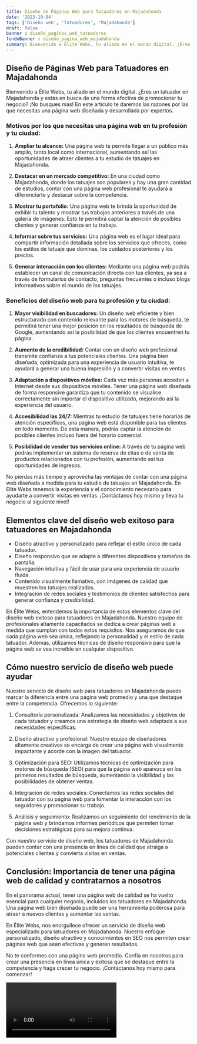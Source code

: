 ```yaml
---
title: Diseño de Páginas Web para Tatuadores en Majadahonda
date: '2023-10-04'
tags: ['Diseño web', 'Tatuadores', 'Majadahonda']
draft: false
banner : diseño_paginas_web_tatuadores
fondoBanner : diseño_pagina_web_majadahonda
summary: Bienvenido a Élite Webs, tu aliado en el mundo digital. ¿Eres un tatuador en Majadahonda y estás en busca de una forma efectiva de promocionar tu negocio? ¡No busques más! En este artículo te daremos las razones por las que necesitas una página web diseñada y desarrollada por expertos.
---
```


## **Diseño de Páginas Web para Tatuadores en Majadahonda**

Bienvenido a Élite Webs, tu aliado en el mundo digital. ¿Eres un tatuador en Majadahonda y estás en busca de una forma efectiva de promocionar tu negocio? ¡No busques más! En este artículo te daremos las razones por las que necesitas una página web diseñada y desarrollada por expertos.

### **Motivos por los que necesitas una página web en tu profesión y tu ciudad:**

1. **Ampliar tu alcance:** Una página web te permite llegar a un público más amplio, tanto local como internacional, aumentando así las oportunidades de atraer clientes a tu estudio de tatuajes en Majadahonda.

2. **Destacar en un mercado competitivo:** En una ciudad como Majadahonda, donde los tatuajes son populares y hay una gran cantidad de estudios, contar con una página web profesional te ayudará a diferenciarte y destacar sobre la competencia.

3. **Mostrar tu portafolio:** Una página web te brinda la oportunidad de exhibir tu talento y mostrar tus trabajos anteriores a través de una galería de imágenes. Esto te permitirá captar la atención de posibles clientes y generar confianza en tu trabajo.

4. **Informar sobre tus servicios:** Una página web es el lugar ideal para compartir información detallada sobre los servicios que ofreces, como los estilos de tatuaje que dominas, los cuidados posteriores y los precios.

5. **Generar interacción con los clientes:** Mediante una página web podrás establecer un canal de comunicación directa con tus clientes, ya sea a través de formularios de contacto, preguntas frecuentes o incluso blogs informativos sobre el mundo de los tatuajes.

### **Beneficios del diseño web para tu profesión y tu ciudad:**

1. **Mayor visibilidad en buscadores:** Un diseño web eficiente y bien estructurado con contenido relevante para los motores de búsqueda, te permitirá tener una mejor posición en los resultados de búsqueda de Google, aumentando así la posibilidad de que los clientes encuentren tu página.

2. **Aumento de la credibilidad:** Contar con un diseño web profesional transmite confianza a tus potenciales clientes. Una página bien diseñada, optimizada para una experiencia de usuario intuitiva, te ayudará a generar una buena impresión y a convertir visitas en ventas.

3. **Adaptación a dispositivos móviles:** Cada vez más personas acceden a Internet desde sus dispositivos móviles. Tener una página web diseñada de forma responsive garantiza que tu contenido se visualice correctamente sin importar el dispositivo utilizado, mejorando así la experiencia del usuario.

4. **Accesibilidad las 24/7:** Mientras tu estudio de tatuajes tiene horarios de atención específicos, una página web está disponible para tus clientes en todo momento. De esta manera, podrás captar la atención de posibles clientes incluso fuera del horario comercial.

5. **Posibilidad de vender tus servicios online:** A través de tu página web podrás implementar un sistema de reserva de citas o de venta de productos relacionados con tu profesión, aumentando así tus oportunidades de ingresos.

No pierdas más tiempo y aprovecha las ventajas de contar con una página web diseñada a medida para tu estudio de tatuajes en Majadahonda. En Élite Webs tenemos la experiencia y el conocimiento necesario para ayudarte a convertir visitas en ventas. ¡Contáctanos hoy mismo y lleva tu negocio al siguiente nivel!

<GifSeo />

<Cta />

## Elementos clave del diseño web exitoso para tatuadores en Majadahonda

- Diseño atractivo y personalizado para reflejar el estilo único de cada tatuador.
- Diseño responsivo que se adapte a diferentes dispositivos y tamaños de pantalla.
- Navegación intuitiva y fácil de usar para una experiencia de usuario fluida.
- Contenido visualmente llamativo, con imágenes de calidad que muestren los tatuajes realizados.
- Integración de redes sociales y testimonios de clientes satisfechos para generar confianza y credibilidad.

En Élite Webs, entendemos la importancia de estos elementos clave del diseño web exitoso para tatuadores en Majadahonda. Nuestro equipo de profesionales altamente capacitados se dedica a crear páginas web a medida que cumplan con todos estos requisitos. Nos aseguramos de que cada página web sea única, reflejando la personalidad y el estilo de cada tatuador. Además, utilizamos técnicas de diseño responsivo para que la página web se vea increíble en cualquier dispositivo.

## Cómo nuestro servicio de diseño web puede ayudar

Nuestro servicio de diseño web para tatuadores en Majadahonda puede marcar la diferencia entre una página web promedio y una que destaque entre la competencia. Ofrecemos lo siguiente:

1. Consultoría personalizada: Analizamos las necesidades y objetivos de cada tatuador y creamos una estrategia de diseño web adaptada a sus necesidades específicas.

2. Diseño atractivo y profesional: Nuestro equipo de diseñadores altamente creativos se encarga de crear una página web visualmente impactante y acorde con la imagen del tatuador.

3. Optimización para SEO: Utilizamos técnicas de optimización para motores de búsqueda (SEO) para que la página web aparezca en los primeros resultados de búsqueda, aumentando la visibilidad y las posibilidades de obtener ventas.

4. Integración de redes sociales: Conectamos las redes sociales del tatuador con su página web para fomentar la interacción con los seguidores y promocionar su trabajo.

5. Análisis y seguimiento: Realizamos un seguimiento del rendimiento de la página web y brindamos informes periódicos que permiten tomar decisiones estratégicas para su mejora continua.

Con nuestro servicio de diseño web, los tatuadores de Majadahonda pueden contar con una presencia en línea de calidad que atraiga a potenciales clientes y convierta visitas en ventas.

## Conclusión: Importancia de tener una página web de calidad y contratarnos a nosotros

En el panorama actual, tener una página web de calidad se ha vuelto esencial para cualquier negocio, incluidos los tatuadores en Majadahonda. Una página web bien diseñada puede ser una herramienta poderosa para atraer a nuevos clientes y aumentar las ventas.

En Élite Webs, nos enorgullece ofrecer un servicio de diseño web especializado para tatuadores en Majadahonda. Nuestro enfoque personalizado, diseño atractivo y conocimientos en SEO nos permiten crear páginas web que sean efectivas y generen resultados.

No te conformes con una página web promedio. Confía en nosotros para crear una presencia en línea única y exitosa que se destaque entre la competencia y haga crecer tu negocio. ¡Contáctanos hoy mismo para comenzar!

<Video />

<CtaBot job='Tatuadores' city='Majadahonda'/>

<Gmaps query='Majadahonda+españa+maps' />